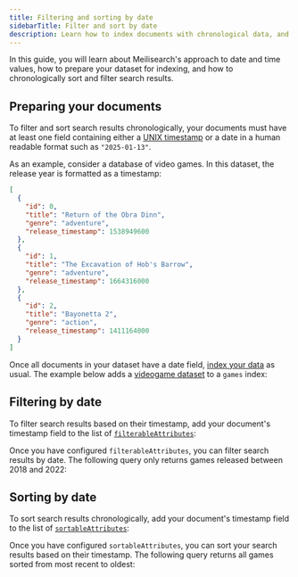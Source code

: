 ```yaml
---
title: Filtering and sorting by date
sidebarTitle: Filter and sort by date
description: Learn how to index documents with chronological data, and how to sort and filter search results based on time.
---
```



In this guide, you will learn about Meilisearch's approach to date and time values, how to prepare your dataset for indexing, and how to chronologically sort and filter search results.

## Preparing your documents

To filter and sort search results chronologically, your documents must have at least one field containing either a [UNIX timestamp](https://kb.narrative.io/what-is-unix-time) or a date in a human readable format such as `"2025-01-13"`.

As an example, consider a database of video games. In this dataset, the release year is formatted as a timestamp:

```json
[
  {
    "id": 0,
    "title": "Return of the Obra Dinn",
    "genre": "adventure",
    "release_timestamp": 1538949600
  },
  {
    "id": 1,
    "title": "The Excavation of Hob's Barrow",
    "genre": "adventure",
    "release_timestamp": 1664316000
  },
  {
    "id": 2,
    "title": "Bayonetta 2",
    "genre": "action",
    "release_timestamp": 1411164000
  }
]
```

Once all documents in your dataset have a date field, [index your data](/reference/api/documents#add-or-replace-documents) as usual. The example below adds a <a id="downloadVideogames" href="/assets/datasets/videogames.json" download="videogames.json">videogame dataset</a> to a `games` index:

<CodeSamplesDateGuideIndex1 />

## Filtering by date

To filter search results based on their timestamp, add your document's timestamp field to the list of [`filterableAttributes`](/reference/api/settings#update-filterable-attributes):

<CodeSamplesDateGuideFilterableAttributes1 />

Once you have configured `filterableAttributes`, you can filter search results by date. The following query only returns games released between 2018 and 2022:

<CodeSamplesDateGuideFilter1 />

## Sorting by date

To sort search results chronologically, add your document's timestamp field to the list of [`sortableAttributes`](/reference/api/settings#update-sortable-attributes):

<CodeSamplesDateGuideSortableAttributes1 />

Once you have configured `sortableAttributes`, you can sort your search results based on their timestamp. The following query returns all games sorted from most recent to oldest:

<CodeSamplesDateGuideSort1 />
